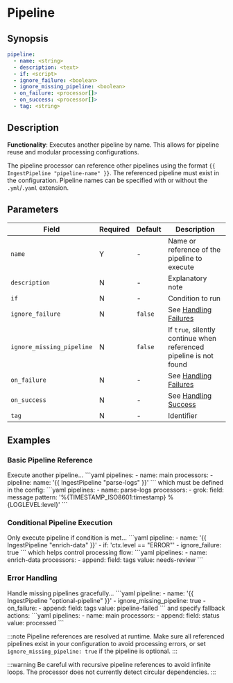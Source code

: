 # Pipeline

## Synopsis

```yaml {2}
pipeline:
  - name: <string>
  - description: <text>
  - if: <script>
  - ignore_failure: <boolean>
  - ignore_missing_pipeline: <boolean>
  - on_failure: <processor[]>
  - on_success: <processor[]>
  - tag: <string>
```

## Description

**Functionality**: Executes another pipeline by name. This allows for pipeline reuse and modular processing configurations.

The pipeline processor can reference other pipelines using the format `{{ IngestPipeline "pipeline-name" }}`. The referenced pipeline must exist in the configuration. Pipeline names can be specified with or without the `.yml`/`.yaml` extension.

## Parameters

|Field|Required|Default|Description|
|---|---|---|---|
|`name`|Y|-|Name or reference of the pipeline to execute|
|`description`|N|-|Explanatory note|
|`if`|N|-|Condition to run|
|`ignore_failure`|N|`false`|See [Handling Failures](../handling-failures.mdx)|
|`ignore_missing_pipeline`|N|`false`|If `true`, silently continue when referenced pipeline is not found|
|`on_failure`|N|-|See [Handling Failures](../handling-failures.mdx)|
|`on_success`|N|-|See [Handling Success](../handling-success.mdx)|
|`tag`|N|-|Identifier|

## Examples

### Basic Pipeline Reference

<ExampleGrid>
  <CommentCol>
    Execute another pipeline...
  </CommentCol>
  <CodeCol>
    ```yaml
    pipelines:
      - name: main
        processors:
          - pipeline:
              name: '{{ IngestPipeline "parse-logs" }}'
    ```
  </CodeCol>
  <CommentCol>
    which must be defined in the config:
  </CommentCol>
  <CodeCol>
    ```yaml
    pipelines:
      - name: parse-logs
        processors:
          - grok:
              field: message 
              pattern: '%{TIMESTAMP_ISO8601:timestamp} %{LOGLEVEL:level}'
    ```
  </CodeCol>
</ExampleGrid>

### Conditional Pipeline Execution

<ExampleGrid>
  <CommentCol>
    Only execute pipeline if condition is met...
  </CommentCol>
  <CodeCol>
    ```yaml
    pipeline:
      - name: '{{ IngestPipeline "enrich-data" }}'
      - if: 'ctx.level == "ERROR"'
      - ignore_failure: true
    ```
  </CodeCol>
  <CommentCol>
    which helps control processing flow:
  </CommentCol>
  <CodeCol>
    ```yaml
    pipelines:
      - name: enrich-data
        processors:
          - append:
              field: tags
              value: needs-review
    ```
  </CodeCol>
</ExampleGrid>

### Error Handling

<ExampleGrid>
  <CommentCol>
    Handle missing pipelines gracefully...
  </CommentCol>
  <CodeCol>
    ```yaml
    pipeline:
      - name: '{{ IngestPipeline "optional-pipeline" }}'
      - ignore_missing_pipeline: true
      - on_failure:
          - append:
              field: tags
              value: pipeline-failed
    ```
  </CodeCol>
  <CommentCol>
    and specify fallback actions:
  </CommentCol>
  <CodeCol>
    ```yaml
    pipelines:
      - name: main
        processors:
          - append:
              field: status
              value: processed
    ```
  </CodeCol>
</ExampleGrid>

:::note
Pipeline references are resolved at runtime. Make sure all referenced pipelines exist in your configuration to avoid processing errors, or set `ignore_missing_pipeline: true` if the pipeline is optional.
:::

:::warning
Be careful with recursive pipeline references to avoid infinite loops. The processor does not currently detect circular dependencies.
:::